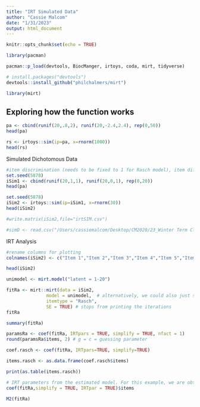 ```yaml
---
title: "IRT Simulated Data"
author: "Cassie Malcom"
date: "1/31/2023"
output: html_document
---
```


```r
knitr::opts_chunk$set(echo = TRUE)

library(pacman)

pacman::p_load(devtools, BiocManger, irtoys, coda, mirt, tidyverse)
```

```r
# install.packages("devtools")
devtools::install_github("philchalmers/mirt")
```

```r
library(mirt)
```

## Exploring how the function works

```r
pa <- cbind(runif(20,.8,2), runif(20,-2.4,2.4), rep(0,50))
head(pa)
```

```r
rs <- irtoys::sim(ip=pa, x=rnorm(1000))
head(rs)
```

Simulated Dichotomous Data
```r
#item discrimination (needs to be fixed to 1 for Rasch model), item difficulty, and number of items
set.seed(5878)
iSim1 <- cbind(runif(20,1,1), runif(20,0,1), rep(0,20))
head(pa)
```

```r
set.seed(5878)
iSim2 <- irtoys::sim(ip=iSim1, x=rnorm(30))
head(iSim2)
```

```r
#write.matrix(iSim2,file="irtSIM.csv")
```


```r
#simD <- read.csv("/Users/cassiemalcom/Desktop/CM2020/23_Winter Term Classes/EDLD 640 DS Cap/MalcomIRTshiny/Data/irtSIM.csv", sep = " ")
```

IRT Analysis

```r
#rename columns for plotting
colnames(iSim2) <- c("Item 1","Item 2","Item 3","Item 4","Item 5","Item 6","Item 7","Item 8", "Item 9", "Item 10", "Item 11", "Item 12", "Item 13", "Item 14", "Item 15", "Item 16", "Item 17", "Item 18", "Item 19", "Item 20")

head(iSim2)
```


```r
unimodel <- mirt.model("latent = 1-20")

fitRa <- mirt::mirt(data = iSim2,
               model = unimodel,  # alternatively, we could also just specify model = 1 in this case
               itemtype = "Rasch",
               SE = TRUE) # stops from printing the iterations
fitRa
```

```r
summary(fitRa)
```

```r
paramsRa <- coef(fitRa, IRTpars = TRUE, simplify = TRUE, nfact = 1)
round(paramsRa$items, 2) # g = c = guessing parameter
```

```r
coef.rasch <- coef(fitRa, IRTpars=TRUE, simplify=TRUE)

items.rasch <- as.data.frame(coef.rasch$items)

print(as.table(items.rasch))
```

```r
# IRT parameters from the estimated model. For this example, we are obtaining simplified output without SEs/CIs (simplify = TRUE) for conventional IRT parameters (IRTpar = TRUE).
coef(fitRa,simplify = TRUE, IRTpar = TRUE)$items
```


```r
M2(fitRa)
```




